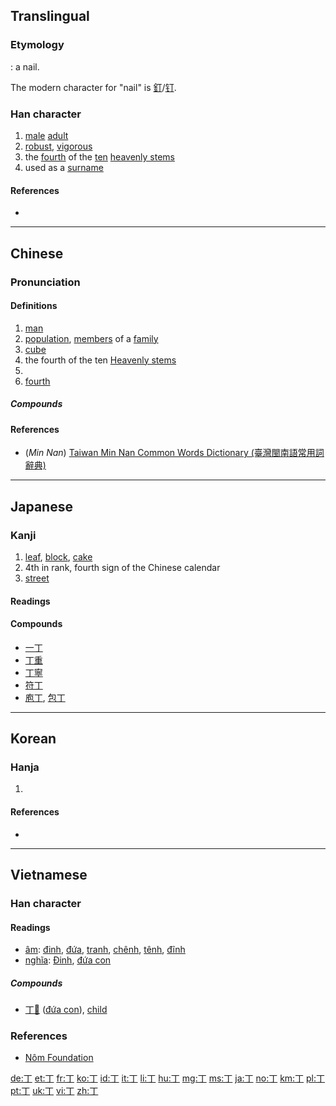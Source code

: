 ==Translingual==
{{stroke order|stroke=2}}

===Etymology===
{{Han etyl}}
{{liushu|p}}: a nail.

The modern character for "nail" is [[釘]]/[[钉]].

===Han character===
{{Han char|rn=1|rad=一|as=01|sn=2|four=10200|canj=MN|ids=⿱一亅}}

# [[male]] [[adult]]
# [[robust]], [[vigorous]]
# the [[fourth]] of the [[ten]] [[heavenly stem]]s
# used as a [[surname]]

====References====
* {{Han ref|kx=0075.030|dkj=00002|dj=0135.010|hdz=10002.050|uh=4E01|ud=19969|bh=A442|bd=42050}}

----

==Chinese==
{{zh-forms}}

===Pronunciation===
{{zh-pron
|m=dīng,zhēng
|c=ding1,zaang1,zang1
|h=
|mn=ting
|w=
|mc=y
|oc=y
|ma=|ma2=
|cat=noun,proper noun,numeral
}}

{{attention|wuu}} {{attention|zh}}
<!--
Shanghai：tin {{IPA|/tɪŋ/|lang=wuu}}
Suzhou：tin {{IPA|/tɪŋ/|lang=wuu}}
Ningbo：tin {{IPA|/tɪŋ/|lang=wuu}}
Wenzhou：ten {{IPA|/teŋ/|lang=wuu}}
-->

====Definitions====
{{zh-hanzi}}

# [[man]]
# [[population]], [[member]]s of a [[family]]
# [[cube]]
# the fourth of the ten [[w:Heavenly stems|Heavenly stems]]
# {{surname|lang=zh}}
# [[fourth]]

=====Compounds=====
{{der3
| {{zh-l|丁壩}}
| {{zh-l|丁財兩旺}}
| {{zh-l|丁當}}
| {{zh-l|丁等}}
| {{zh-l|丁丁}}
| {{zh-l|丁東}}
| {{zh-l|丁冬}}
| {{zh-l|丁賦}}
| {{zh-l|丁口}}
| {{zh-l|丁年}}
| {{zh-l|丁香}}
| {{zh-l|丁香花}}
| {{zh-l|丁役}}
| {{zh-l|丁憂}}
| {{zh-l|丁雲}}
| {{zh-l|丁字}}
| {{zh-l|丁字尺}}
| {{zh-l|丁字形}}
| {{zh-l|丁字鐵}}
| {{zh-l|丁種維生素}}
| {{zh-l|阿拉丁}}
| {{zh-l|愛丁堡}}
| {{zh-l|補丁}}
| {{zh-l|布丁}}
| {{zh-l|不識一丁}}
| {{zh-l|炒三丁}}
| {{zh-l|成丁}}
| {{zh-l|抽壯丁}}
| {{zh-l|抽丁}}
| {{zh-l|但丁}}
| {{zh-l|黃瓜丁兒}}
| {{zh-l|家丁}}
| {{zh-l|君士坦丁堡}}
| {{zh-l|拉丁}}
| {{zh-l|拉丁化}}
| {{zh-l|拉丁教會}}
| {{zh-l|拉丁美洲}}
| {{zh-l|拉丁語}}
| {{zh-l|辣子肉丁}}
| {{zh-l|蘿蔔丁}}
| {{zh-l|南丁格爾}}
| {{zh-l|尼古丁}}
| {{zh-l|人丁}}
| {{zh-l|人丁興旺}}
| {{zh-l|肉丁}}
| {{zh-l|沙丁魚}}
| {{zh-l|添丁|tr=tiāndīng}}
| {{zh-l|峒丁}}
| {{zh-l|巡丁}}
| {{zh-l|亞丁}}
| {{zh-l|一丁點兒}}
| {{zh-l|園丁}}
| {{zh-l|壯丁}}
| {{zh-l|紫丁香}}
}}

====References====
*(''Min Nan'') [http://twblg.dict.edu.tw/holodict_new/result_detail.jsp?n_no=46&curpage=1&sample=%E4%B8%81&radiobutton=1&querytarget=1&limit=20&pagenum=1&rowcount=7 Taiwan Min Nan Common Words Dictionary (臺灣閩南語常用詞辭典)]

----

==Japanese==

===Kanji===
{{ja-kanji|grade=3|rs=一01}}

# [[leaf]], [[block]], [[cake]]
# 4th in rank, fourth sign of the Chinese calendar
# [[street]]

====Readings====
{{ja-readings|goon=[[ちょう]] (chō)|kanon=[[てい]] (tei), [[とう]] (tō)|kun=[[ひのと]] (hinoto), [[あたる]] (ataru), [[よぼろ]] (yoboro)}}

====Compounds====
* [[一丁]]
* [[丁重]]
* [[丁寧]]
* [[符丁]]
* [[庖丁]], [[包丁]]

----

==Korean==

===Hanja===
{{ko-hanja|hangeul=정|rv=jeong|mr=chŏng|y=ceng|eumhun=[[고무래]], [[장정]]|ehrv=gomurae, jangjeong|ehmr=komurae, changjŏng|ehy=komuray, cangceng}}

# {{defn|lang=ko|sort=一01}}

====References====
* {{Hanja ref|nav=11370}}

----

==Vietnamese==

===Han character===
{{vi-hantu|rs=一01}}

====Readings====
* [[音読|âm]]: [[đinh]], [[đứa]], [[tranh]], [[chênh]], [[tênh]], [[đĩnh]]
* [[意義|nghĩa]]: [[Đinh]], [[đứa con]]

=====Compounds=====
* [[丁𡥵]] ([[đứa con]]), [[child]]

===References===
* [http://nomfoundation.org/common/nom_details.php?codepoint=4e01 Nôm Foundation]

[[de:丁]]
[[et:丁]]
[[fr:丁]]
[[ko:丁]]
[[id:丁]]
[[it:丁]]
[[li:丁]]
[[hu:丁]]
[[mg:丁]]
[[ms:丁]]
[[ja:丁]]
[[no:丁]]
[[km:丁]]
[[pl:丁]]
[[pt:丁]]
[[uk:丁]]
[[vi:丁]]
[[zh:丁]]
